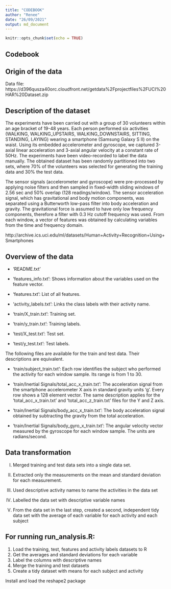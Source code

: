 ```yaml
---
title: "CODEBOOK"
author: "Renee"
date: "26/09/2021"
output: md_document
---
```


```r
knitr::opts_chunk$set(echo = TRUE)
```

## Codebook


## Origin of the data

Data file: https://d396qusza40orc.cloudfront.net/getdata%2Fprojectfiles%2FUCI%20HAR%20Dataset.zip

## Description of the dataset

The experiments have been carried out with a group of 30 volunteers within an age bracket of 19-48 years. Each person performed six activities (WALKING, WALKING_UPSTAIRS, WALKING_DOWNSTAIRS, SITTING, STANDING, LAYING) wearing a smartphone (Samsung Galaxy S II) on the waist. Using its embedded accelerometer and gyroscope, we captured 3-axial linear acceleration and 3-axial angular velocity at a constant rate of 50Hz. The experiments have been video-recorded to label the data manually. The obtained dataset has been randomly partitioned into two sets, where 70% of the volunteers was selected for generating the training data and 30% the test data.

The sensor signals (accelerometer and gyroscope) were pre-processed by applying noise filters and then sampled in fixed-width sliding windows of 2.56 sec and 50% overlap (128 readings/window). The sensor acceleration signal, which has gravitational and body motion components, was separated using a Butterworth low-pass filter into body acceleration and gravity. The gravitational force is assumed to have only low frequency components, therefore a filter with 0.3 Hz cutoff frequency was used. From each window, a vector of features was obtained by calculating variables from the time and frequency domain.

http://archive.ics.uci.edu/ml/datasets/Human+Activity+Recognition+Using+Smartphones 


## Overview of the data

- 'README.txt'

- 'features_info.txt': Shows information about the variables used on the feature vector.

- 'features.txt': List of all features.

- 'activity_labels.txt': Links the class labels with their activity name.

- 'train/X_train.txt': Training set.

- 'train/y_train.txt': Training labels.

- 'test/X_test.txt': Test set.

- 'test/y_test.txt': Test labels.

The following files are available for the train and test data. Their descriptions are equivalent. 

- 'train/subject_train.txt': Each row identifies the subject who performed the activity for each window sample. Its range is from 1 to 30. 

- 'train/Inertial Signals/total_acc_x_train.txt': The acceleration signal from the smartphone accelerometer X axis in standard gravity units 'g'. Every row shows a 128 element vector. The same description applies for the 'total_acc_x_train.txt' and 'total_acc_z_train.txt' files for the Y and Z axis. 

- 'train/Inertial Signals/body_acc_x_train.txt': The body acceleration signal obtained by subtracting the gravity from the total acceleration. 

- 'train/Inertial Signals/body_gyro_x_train.txt': The angular velocity vector measured by the gyroscope for each window sample. The units are radians/second.



## Data transformation

I) Merged training and test data sets into a single data set.

II) Extracted only the measurements on the mean and standard deviation for each measurement. 

III) Used descriptive activity names to name the activities in the data set

IV) Labelled the data set with descriptive variable names

V) From the data set in the last step, created a second, independent tidy data set with the average of each variable for each activity and each subject



## For running run_analysis.R:

1) Load the training, test, features and activity labels datasets to R
2) Get the averages and standard deviations for each variable
3) Label the columns with descriptive names
4) Merge the training and test datasets
5) Create a tidy dataset with means for each subject and activity


Install and load the reshape2 package
